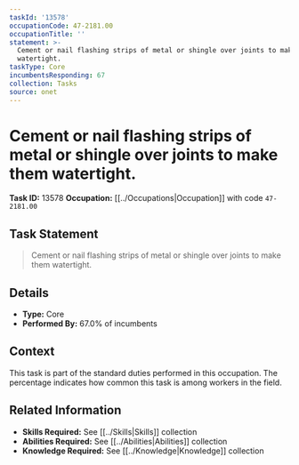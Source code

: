 ```yaml
---
taskId: '13578'
occupationCode: 47-2181.00
occupationTitle: ''
statement: >-
  Cement or nail flashing strips of metal or shingle over joints to make them
  watertight.
taskType: Core
incumbentsResponding: 67
collection: Tasks
source: onet
---
```

# Cement or nail flashing strips of metal or shingle over joints to make them watertight.

**Task ID:** 13578
**Occupation:** [[../Occupations|Occupation]] with code `47-2181.00`

## Task Statement

> Cement or nail flashing strips of metal or shingle over joints to make them watertight.

## Details

- **Type:** Core
- **Performed By:** 67.0% of incumbents

## Context

This task is part of the standard duties performed in this occupation. The percentage indicates how common this task is among workers in the field.

## Related Information

- **Skills Required:** See [[../Skills|Skills]] collection
- **Abilities Required:** See [[../Abilities|Abilities]] collection
- **Knowledge Required:** See [[../Knowledge|Knowledge]] collection
